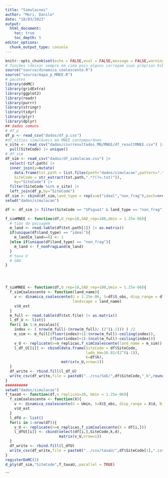 ```yaml
---
title: "Simulacoes"
author: "Mori, Danilo"
date: "18/03/2023"
output: 
  html_document:
    toc: true
    toc_depth: 5
editor_options: 
  chunk_output_type: console
---
```


<style>
body {
text-align: justify}
</style>

```r
knitr::opts_chunk$set(echo = FALSE,eval = FALSE,message = FALSE,warning = FALSE)
# funções (deixar sempre em cima pois alguns carregam suas próprias bibliotecas)
source("source/dinamica_coalescente.R")
source("source/mapa_p_MNEE.R")
# pacotes
library(doMC)
library(gridExtra)
library(ggplot2)
library(readr)
library(purrr)
library(stringr)
library(tidyr)
library(plyr)
library(dplyr)
## dados comuns
# df_p
df_p <- read_csv("dados/df_p.csv")
#df_sítios simuláveis em MNEE contemporâneo
v_site <- read_csv("dados/csv/resultados_MN/MNEE/df_resultMNEE.csv") |> 
  pull(SiteCode) |> unique()
# df_sim
df_sim <- read_csv("dados/df_simulacao.csv") |> 
  select(-tif.path) |> 
  inner_join(y=mutate(
    data.frame(txt.path = list.files(path="dados/simulacao",pattern=".txt")),
    SiteCode = str_extract(txt.path,".*?(?=.txt)")),
    by="SiteCode") |> 
  filter(SiteCode %in% v_site) |>
  left_join(df_p,by="SiteCode")
df_sim <- cbind(df_sim,land_type = rep(x=c("ideal","non_frag"),each=nrow(df_sim)))
setwd("dados/simulacao")
```





```r
df <- df_sim |> filter(SiteCode == "SPigua1" & land_type == "non_frag")

f_simMNEE <- function(df,U_rep=10,SAD_rep=100,Umin = 1.25e-06){
  # tipo da paisagem
  m_land <- read.table(df$txt.path[1]) |> as.matrix()
  if(unique(df$land_type) == "ideal"){
    m_land[m_land==0] <- 1
  }else if(unique(df$land_type) == "non_frag"){
    m_land <- f_nonFragLand(m_land)
  }
  # taxa U
  # SAD
}




f_simMNEE <- function(df,U_rep=10,SAD_rep=100,Umin = 1.25e-06){
  f_simCoalescente <- function(land_name){
    v <- dinamica_coalescente(U = 1.25e-06, S=df$S_obs, disp_range = df$d, N_simul = 1,
                              landscape = land_name)
    v$U_est
  }
  m_full <- read.table(df$txt.file) |> as.matrix()
  l_df_U <- list()
  for(i in 1:n_escalas){
    index <- ( nrow(m_full)-(nrow(m_full)/ (2^(i-1))) ) /2
    m_sim <- m_full[(floor(index)+1):(nrow(m_full)-ceiling(index)),
                    (floor(index)+1):(ncol(m_full)-ceiling(index))]
    v_U <- replicate(n=n_replicas,f_simCoalescente(land_name = m_sim))
    l_df_U[[i]] <- cbind(data.frame(SiteCode = df$SiteCode,
                                    lado_km=16.02/(2^(i-1)),
                                    k=df$k),
                         matrix(v_U,nrow=1))
  }
  df_write <- rbind.fill(l_df_U)
  write_csv(df_write,file = paste0("../csv/SoE/",df$SiteCode,"_k",round(df$k*100,0),".csv"))
}
##########
setwd("dados/simulacao")
f_taxaU <- function(df,n_replicas=10, Umin = 1.25e-06){
  f_simCoalescente <- function(X){
    v <- dinamica_coalescente(U = Umin, S=X$S_obs, disp_range = X$d, N_simul=1,landscape = X$txt.path)
    v$U_est
  }
  l_dfU <- list()
  for(i in 1:nrow(df)){
    v_U <- replicate(n=n_replicas,f_simCoalescente(X = df[i,]))
    l_dfU[[i]] <- cbind(select(df[i,],SiteCode,k,d),
                        matrix(v_U,nrow=1))
  }
  df_write <- rbind.fill(l_dfU)
  write_csv(df_write,file = paste0("../csv/taxaU/",df$SiteCode[1],".csv"))
}
registerDoMC(3)
d_ply(df_sim,"SiteCode",f_taxaU,.parallel = TRUE)
```


```


